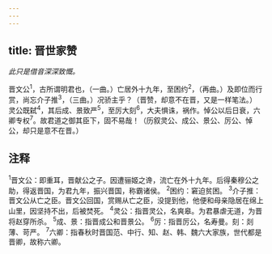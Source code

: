 ```yaml
---
---
---
```

title: 晋世家赞
---



*此只是借音深深致慨。*

晋文公<sup>1</sup>，古所谓明君也，（一曲。）亡居外十九年，至困约<sup>2</sup>，（再曲。）及即位而行赏，尚忘介子推<sup>3</sup>，（三曲。）况骄主乎？（晋赞，却意不在晋，又是一样笔法。）灵公既弑<sup>4</sup>，其后成、景致严<sup>5</sup>，至厉大刻<sup>6</sup>，大夫惧诛，祸作。悼公以后日衰，六卿专权<sup>7</sup>。故君道之御其臣下，固不易哉！（历叙灵公、成公、景公、厉公、悼公，却只是意不在晋。）

## 注释

<sup>1</sup>晋文公：即重耳，晋献公之子。因遭骊姬之谗，流亡在外十九年。后得秦穆公之助，得返晋国，为君九年，振兴晋国，称霸诸侯。
<sup>2</sup>困约：窘迫贫困。
<sup>3</sup>介子推：晋文公从亡之臣。晋文公回国，赏赐从亡之臣，没提到他，他便和母亲隐居在绵上山里，因坚持不出，后被焚死。
<sup>4</sup>灵公：指晋灵公，名爽皋。为君暴虐无道，为晋将赵穿所杀。
<sup>5</sup>成、景：指晋成公和晋景公。
<sup>6</sup>厉：指晋厉公，名寿曼。刻：剡薄、苛严。
<sup>7</sup>六卿：指春秋时晋国范、中行、知、赵、韩、魏六大家族，世代都是晋卿，故称六卿。